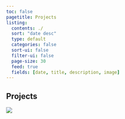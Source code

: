 ```yaml
---
toc: false
pagetitle: Projects
listing:
  contents: ./
  sort: "date desc"
  type: default
  categories: false
  sort-ui: false
  filter-ui: false
  page-size: 30
  feed: true
  fields: [date, title, description, image]
---
```


:::{.content-block}

# Projects 

![](painting.webp){fig-alt="Vermeer: Art of Painting"}
:::
